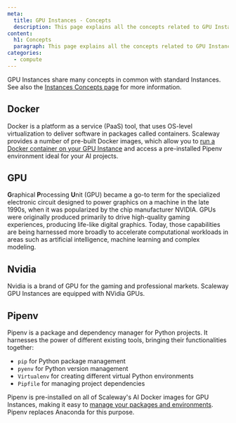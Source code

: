 ```yaml
---
meta:
  title: GPU Instances - Concepts
  description: This page explains all the concepts related to GPU Instances
content:
  h1: Concepts
  paragraph: This page explains all the concepts related to GPU Instances
categories:
  - compute
---
```


<Message type="note">

  GPU Instances share many concepts in common with standard Instances. See also the [Instances Concepts page](/compute/instances/concepts/) for more information.

</Message>

<Concept opened>

## Docker

Docker is a platform as a service (PaaS) tool, that uses OS-level virtualization to deliver software in packages called containers. Scaleway provides a number of pre-built Docker images, which allow you to [run a Docker container on your GPU Instance](/compute/gpu/how-to/use-gpu-with-docker/) and access a pre-installed Pipenv environment ideal for your AI projects.

</Concept>


<Concept opened>

## GPU 

**G**raphical **P**rocessing **U**nit (GPU) became a go-to term for the specialized electronic circuit designed to power graphics on a machine in the late 1990s, when it was popularized by the chip manufacturer NVIDIA. GPUs were originally produced primarily to drive high-quality gaming experiences, producing life-like digital graphics. Today, those capabilities are being harnessed more broadly to accelerate computational workloads in areas such as artificial intelligence, machine learning and complex modeling.

</Concept>


<Concept opened>

## Nvidia

Nvidia is a brand of GPU for the gaming and professional markets. Scaleway GPU Instances are equipped with NVidia GPUs.

</Concept>


<Concept opened>

## Pipenv

Pipenv is a package and dependency manager for Python projects. It harnesses the power of different existing tools, bringing their functionalities together:

 - `pip` for Python package management
 - `pyenv` for Python version management
 - `Virtualenv` for creating different virtual Python environments
 - `Pipfile` for managing project dependencies

Pipenv is pre-installed on all of Scaleway's AI Docker images for GPU Instances, making it easy to [manage your packages and environments](/compute/gpu/how-to/use-pipenv/). Pipenv replaces Anaconda for this purpose.

</Concept>
